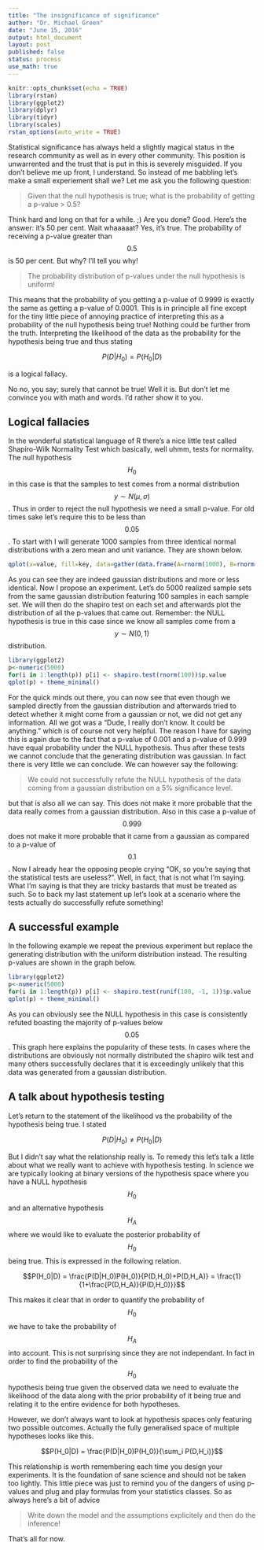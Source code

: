 ```yaml
---
title: "The insignificance of significance"
author: "Dr. Michael Green"
date: "June 15, 2016"
output: html_document
layout: post
published: false
status: process
use_math: true
---
```



```r
knitr::opts_chunk$set(echo = TRUE)
library(rstan)
library(ggplot2)
library(dplyr)
library(tidyr)
library(scales)
rstan_options(auto_write = TRUE)
```

Statistical significance has always held a slightly magical status in the research community as well as in every other community. This position is unwarrented and the trust that is put in this is severely misguided. If you don't believe me up front, I understand. So instead of me babbling let's make a small experiement shall we? Let me ask you the following question:

> Given that the null hypothesis is true; what is the probability of getting a p-value > 0.5?

Think hard and long on that for a while. ;) Are you done? Good. Here's the answer: it's 50 per cent. Wait whaaaaat? Yes, it's true. The probability of receiving a p-value greater than $$0.5$$ is 50 per cent. But why? I'll tell you why!

> The probability distribution of p-values under the null hypothesis is uniform!

This means that the probability of you getting a p-value of 0.9999 is exactly the same as getting a p-value of 0.0001. This is in principle all fine except for the tiny little piece of annoying practice of interpreting this as a probability of the null hypothesis being true! Nothing could be further from the truth. Interpreting the likelihood of the data as the probability for the hypothesis being true and thus stating

$$P(D|H_0) = P(H_0|D)$$

is a logical fallacy. 

No no, you say; surely that cannot be true! Well it is. But don't let me convince you with math and words. I'd rather show it to you.

## Logical fallacies

In the wonderful statistical language of R there's a nice little test called Shapiro-Wilk Normality Test which basically, well uhmm, tests for normality. The null hypothesis $$H_0$$ in this case is that the samples to test comes from a normal distribution $$y\sim N(\mu, \sigma)$$. Thus in order to reject the null hypothesis we need a small p-value. For old times sake let's require this to be less than $$0.05$$. To start with I will generate 1000 samples from three identical normal distributions with a zero mean and unit variance. They are shown below.

```r
qplot(x=value, fill=key, data=gather(data.frame(A=rnorm(1000), B=rnorm(1000), C=rnorm(1000))), geom="density", alpha=0.7) + theme_minimal() + scale_fill_brewer(type="qual") + xlim(c(-4.5, 4.5)) + xlab("y") + ylab("Density")
```

As you can see they are indeed gaussian distributions and more or less identical. Now I propose an experiment. Let's do 5000 realized sample sets from the same gaussian distribution featuring 100 samples in each sample set. We will then do the shapiro test on each set and afterwards plot the distribution of all the p-values that came out. Remember: the NULL hypothesis is true in this case since we know all samples come from a $$y\sim N(0, 1)$$ distribution.

```r
library(ggplot2)
p<-numeric(5000)
for(i in 1:length(p)) p[i] <- shapiro.test(rnorm(100))$p.value
qplot(p) + theme_minimal()
```

For the quick minds out there, you can now see that even though we sampled directly from the gaussian distribution and afterwards tried to detect whether it might come from a gaussian or not, we did not get any information. All we got was a "Dude, I really don't know. It could be anything." which is of course not very helpful. The reason I have for saying this is again due to the fact that a p-value of 0.001 and a p-value of 0.999 have equal probability under the NULL hypothesis. Thus after these tests we cannot conclude that the generating distribution was gaussian. In fact there is very little we can conclude. We can however say the following:

> We could not successfully refute the NULL hypothesis of the data coming from a gaussian distribution on a 5% significance level.

but that is also all we can say. This does not make it more probable that the data really comes from a gaussian distribution. Also in this case a p-value of $$0.999$$ does not make it more probable that it came from a gaussian as compared to a p-value of $$0.1$$. Now I already hear the opposing people crying "OK, so you're saying that the statistical tests are useless?". Well, in fact, that is not what I'm saying. What I'm saying is that they are tricky bastards that must be treated as such. So to back my last statement up let's look at a scenario where the tests actually do successfully refute something!

## A successful example

In the following example we repeat the previous experiment but replace the generating distribution with the uniform distribution instead. The resulting p-values are shown in the graph below.

```r
library(ggplot2)
p<-numeric(5000)
for(i in 1:length(p)) p[i] <- shapiro.test(runif(100, -1, 1))$p.value
qplot(p) + theme_minimal()
```

As you can obviously see the NULL hypothesis in this case is consistently refuted boasting the majority of p-values below $$0.05$$. This graph here explains the popularity of these tests. In cases where the distributions are obviously not normally distributed the shapiro wilk test and many others successfully declares that it is exceedingly unlikely that this data was generated from a gaussian distribution.

## A talk about hypothesis testing

Let's return to the statement of the likelihood vs the probability of the hypothesis being true. I stated

$$P(D|H_0) \neq P(H_0|D)$$

But I didn't say what the relationship really is. To remedy this let's talk a little about what we really want to achieve with hypothesis testing. In science we are typically looking at binary versions of the hypothesis space where you have a NULL hypothesis $$H_0$$ and an alternative hypothesis $$H_A$$ where we would like to evaluate the posterior probability of $$H_0$$ being true. This is expressed in the following relation.

$$P(H_0|D) = \frac{P(D|H_0)P(H_0)}{P(D,H_0)+P(D,H_A)} = \frac{1}{1+\frac{P(D,H_A)}{P(D,H_0)}}$$

This makes it clear that in order to quantify the probability of $$H_0$$ we have to take the probability of $$H_A$$ into account. This is not surprising since they are not independant. In fact in order to find the probability of the $$H_0$$ hypothesis being true given the observed data we need to evaluate the likelihood of the data along with the prior probability of it being true and relating it to the entire evidence for both hypotheses.

However, we don't always want to look at hypothesis spaces only featuring two possible outcomes. Actually the fully generalised space of multiple hypotheses looks like this.

$$P(H_0|D) = \frac{P(D|H_0)P(H_0)}{\sum_i P(D,H_i)}$$

This relationship is worth remembering each time you design your experiments. It is the foundation of sane science and should not be taken too lightly. This little piece was just to remind you of the dangers of using p-values and plug and play formulas from your statistics classes. So as always here's a bit of advice

> Write down the model and the assumptions explicitely and then do the inference!

That's all for now.
